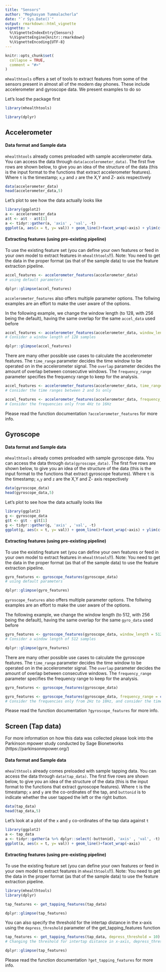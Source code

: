 ```yaml
---
title: "Sensors"
author: "Meghasyam Tummalacherla"
date: "`r Sys.Date()`"
output: rmarkdown::html_vignette
vignette: >
  %\VignetteIndexEntry{Sensors}
  %\VignetteEngine{knitr::rmarkdown}
  %\VignetteEncoding{UTF-8}
---
```


```r
knitr::opts_chunk$set(
  collapse = TRUE,
  comment = "#>"
)
```

`mhealthtools` offers a set of tools to extract features from some of the sensors present in almost all of the modern day phones. These include accelerometer and gyroscope data. We present examples to do so

Let's load the package first
```r
library(mhealthtools)
```

```r
library(dplyr)
```

## Accelerometer

#### Data format and Sample data

`mhealthtools` already comes preloaded with sample accelerometer data. You can access the data through `data(accelerometer_data)`. The first five rows are shown below, to give you an idea of the structure of the data (this is the input format to the functions that extract accelerometer features). Where `t` is the timestamp; `x`,`y` and `z` are the X,Y and Z- axis respectively

```r
data(accelerometer_data)
head(accelerometer_data,5)
```

Let's plot to see how the data actually looks like 

```r
library(ggplot2)
a <- accelerometer_data
a$t <- a$t - a$t[1]
a <- tidyr::gather(a, 'axis' , 'val', -t)
ggplot(a, aes(x = t, y= val)) + geom_line()+facet_wrap(~axis) + ylim(c(-0.025, 0.025))
```

#### Extracting features (using pre-existing pipeline)
To use the existing feature set (you can define your own features or feed in your own model to extract features in `mhealthtools`!!). Note: You need to get the data in the proper format (as that of the sample data) to use the feature extraction pipeline.

```r
accel_features <- accelerometer_features(accelerometer_data)
# using default parameters
```

```r
dplyr::glimpse(accel_features)
```

`accelerometer_features` also offers multiple parameter options. The follwing examples are an effort to make the user aware of the options. 

In the following example, we change the window length (to 128, with 256 being the default), having the same overlap for the same `accel_data` used before

```r
accel_features <- accelerometer_features(accelerometer_data, window_length = 128)
# Consider a window length of 128 samples
```

```r
dplyr::glimpse(accel_features)
```

There are many other possible use cases to calculate the accelerometer features. The `time_range` parameter decides the time window to be operated on in the accelerometer signal. The `overlap` parameter decides the amount of overlap between consecutive windows. The `frequency_range` parameter specifies the frequency range to keep for the analysis.

```r
accel_features <- accelerometer_features(accelerometer_data, time_range = c(2,5))
# Consider the time ranges between 2 and 5s only
```

```r
accel_features <- accelerometer_features(accelerometer_data, frequency_range = c(4,16))
# Consider the frequencies only from 4Hz to 16Hz
```

Please read the function documentation `?accelerometer_features` for more info.

## Gyroscope

#### Data format and Sample data

`mhealthtools` already comes preloaded with sample gyroscope data. You can access the data through `data(gyroscope_data)`. The first five rows are shown below, to give you an idea of the structure of the data (this is the input format to the functions that extract gyroscope features). Where `t` is the timestamp; `x`,`y` and `z` are the X,Y and Z- axis respectively

```r
data(gyroscope_data)
head(gyroscope_data,5)
```

Let's plot to see how the data actually looks like 

```r
library(ggplot2)
g <- gyroscope_data
g$t <- g$t - g$t[1]
g <- tidyr::gather(g, 'axis' , 'val', -t)
ggplot(g, aes(x = t, y= val)) + geom_line()+facet_wrap(~axis) + ylim(c(-0.025, 0.025))
```

#### Extracting features (using pre-existing pipeline)
To use the existing feature set (you can define your own features or feed in your own model to extract features in `mhealthtools`!!). Note: You need to get the data in the proper format (as that of the sample data) to use the feature extraction pipeline.

```r
gyro_features <- gyroscope_features(gyroscope_data)
# using default parameters
```

```r
dplyr::glimpse(gyro_features)
```

`gyroscope_features` also offers multiple parameter options. The follwing examples are an effort to make the user aware of the options. 

The following example, we change the window length (to 512, with 256 being the default), having the same overlap for the same `gyro_data` used before

```r
gyro_features <- gyroscope_features(gyroscope_data, window_length = 512)
# Consider a window length of 512 samples
```

```r
dplyr::glimpse(gyro_features)
```

There are many other possible use cases to calculate the gyroscope features. The `time_range` parameter decides the time window to be operated on in the accelerometer signal. The `overlap` parameter decides the amount of overlap between consecutive windows. The `frequency_range` parameter specifies the frequency range to keep for the analysis.

```r
gyro_features <- gyroscope_features(gyroscope_data)
```

```r
gyro_features <- gyroscope_features(gyroscope_data, frequency_range = c(2,18), time_range = c(1,6))
# Consider the frequencies only from 2Hz to 18Hz, and consider the time ranges between 1 and 6s only
```

Please read the function documentation `?gyroscope_features` for more info.

## Screen (Tap data)

For more information on how this data was collected please look into the Parkinson mpower study conducted by Sage Bionetworks (https://parkinsonmpower.org/)

#### Data format and Sample data

`mhealthtools` already comes preloaded with sample tapping data. You can access the data through `data(tap_data)`. The first five rows are shown below, to give you an idea of the structure of the data (this is the input format to the functions that extract gyroscope features). Where `t` is the timestamp; `x` and `y` are the co-ordinates of the tap, and `buttonid` is to indicate whether the user tapped the left or the right button.

```r
data(tap_data)
head(tap_data,5)
```

Let's look at a plot of the `x` and `y` co-ordinates of the tap data against `t`

```r
library(ggplot2)
a <- tap_data
a <- tidyr::gather(a %>% dplyr::select(-buttonid), 'axis' , 'val', -t)
ggplot(a, aes(x = t, y= val)) + geom_line()+facet_wrap(~axis)
```


#### Extracting features (using pre-existing pipeline)
To use the existing feature set (you can define your own features or feed in your own model to extract features in `mhealthtools`!!). Note: You need to get the data in the proper format (as that of the sample data) to use the feature extraction pipeline.

```r
library(mhealthtools)
library(dplyr)
```
```r
tap_features <- get_tapping_features(tap_data)
```
```r
dplyr::glimpse(tap_features)
```

You can also specify the threshold for the intertap distance in the x-axis using the `depress_threshold` parameter of the get_tapping_features function

```r
tap_features <- get_tapping_features(tap_data, depress_threshold = 10)
# Changing the threshold for intertap distance in x-axis, depress_threshold to 10 (default is 20)
```
```r
dplyr::glimpse(tap_features)
```

Please read the function documentation `?get_tapping_features` for more info.
